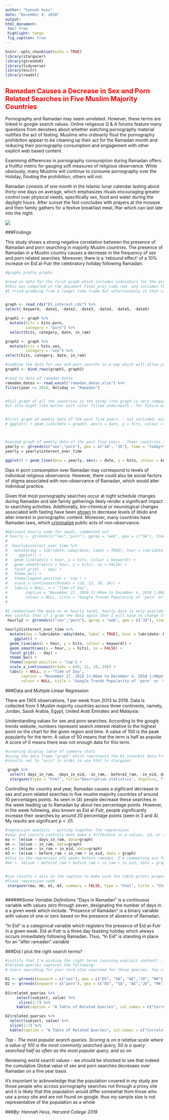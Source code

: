 ```yaml
---
author: "hannah hess"
date: "December 4, 2018"
output: 
html_document:
 toc: true 
 highlight: tango   
 fig_caption: true
---
```


```r
knitr::opts_chunk$set(echo = TRUE)
library(stargazer)
library(gtrendsR)
library(tidyverse)
library(knitr)
library(readxl)
```

## <span style="color:red">Ramadan Causes a Decrease in Sex and Porn Related Searches in Five Muslim Majority Countries </span>

  Pornography and Ramadan may seem unrelated. However, these terms are linked in google search values. Online religeous Q & A forums feature many questions from devotees about whether watching pornography material nullifies the act of fasting. Muslims who ordinarily flout the pornography prohibition appear to be cleaning up their act for the Ramadan month and reducing their pornography consumption and engagement with other explicit web based content. 
  
  Examining differences in pornography consumption during Ramadan offers a fruitful metric for gauging soft measures of religious observance. While obviously, many Muslims will continue to consume pornography over the Holiday, flouting the prohibition, others will not. 
  
Ramadan consists of one month in the Islamic lunar calendar lasting about thirty-one days on average, which emphasizes rituals encouraging greater control over physical needs, specifically sex, food and water during the daylight hours. After sunset the fast concludes with prayers at the mosque and then family gathers for a festive breakfast meal, iftar which can last late into the night. 

![](ramadan_photo.jpg) 

###Findings
 
This study shows a strong negative correlation between the presence of Ramadan and porn searching in majority Muslim countries. The presence of Ramadan in a Muslim country causes a decrease in the frequency of sex and porn related searches. Moreover, there is a ‘rebound effect’ of a 10% increase on Eid al-Futr the celebratory holiday following Ramadan.

```r
#graphs pretty graphs

#read in data for the first graph which includes indicators for the presence of ramadan/eid and the value for sex and porn searches
#this was compiled in the document final_proj_code rmd  and includes the combined data from the 5 muslim majority countries over the past 5 years on a weekly basis 
#I tried grabbing from a longer time frame but unfortunately in that case the data could only be downloaded on a month level. The right approach for the future would probably be to download twice in 5 year incremements and then bind_cols


graph <- read_rds("D1_interest.rds") %>% 
select(-keyword, -date1, -date2, -date3, -date4, -date5, -date6) 

graph1 <- graph %>%
  mutate(hits = hits.porn,
         category = "porn") %>%
  select(hits, category, date, in_ram)

graph2 <- graph %>%
  mutate(hits = hits.sex,
         category = "sex") %>%
select(hits, category, date, in_ram)

#combine the data for sex and porn searchs in a way which will allow you to create a line graph with two categories
graph3 <- bind_rows(graph1, graph2)

#read in data of ramadan dates
ramadan_dates <- read_excel("ramadan_dates.xlsx") %>% 
filter(year >= 2014, Holiday == "Ramadan")


#full graph of all the countries in the study (the graph is very compact so I also make another one with only 2 countries so you can see the relationship more easily) #the code below is a graph with grey areas indicating ramadan.
#it also might like better with color filled underneath - for future experiment


#first graph of weekly data of the past five years. - not included, might put back later so want to save code, the
# ggplot() + geom_line(data = graph3, aes(x = date, y = hits, colour = category))+ geom_rect(data= ramadan_dates, aes(xmin=start, xmax=end, ymin=-Inf, ymax=+Inf), alpha = 0.2) + labs(title="'Porn' and 'Sex' Search Values over the Past 5 Years", subtitle = "Values Exhibit a Strong Decrease Over Ramadan", x ="Weeks from 2013-2018", y = "Hit Values", caption = "Data Drawn from SA, JO, EG, MA, UAE")



#second graph of weekly data of the past five years - fewer countries so clearer lines
yearly <- gtrends(c("sex","porn"), geo = c("SA", "JO"), time = "today+5-y")  
yearly = yearly$interest_over_time

ggplot() + geom_line(data = yearly, aes(x = date, y = hits, colour = keyword)) + geom_rect(data = ramadan_dates, aes(xmin=start, xmax=end, ymin=-Inf, ymax=+Inf), alpha = 0.2) +labs(title="'Porn' and 'Sex' Search Values over the Past 5 Years", subtitle = "Sex and porn related searches decrease Over Ramadan",  x ="Weeks from 2013-2018", y = "Hit Values", caption = "Data Drawn from Only Saudi Arabia and Jordan for Easy Viewing")


```



Dips in porn consumption over Ramadan may correspond to levels of individual religious observance. However, there could also be social factors of stigma associated with non-observance of Ramadan, which would alter individual practice.


Given that most pornography searches occur at night schedule changes during Ramadan and late family gatherings likely render a significant impact to searching activities.  Additionally, bio-chemical or neurological changes associated with fasting have been [shown](http://www.urologyjournal.org/index.php/uj/article/viewFile/2787/1027) to decrease levels of libido and alter interest in pornographic content. Moreover, many countries have Ramadan laws, which [criminalize](http://www.bbc.co.uk/religion/religions/islam/practices/ramadan_1.shtml) public acts of non-observance.
  

```r

#Optional hourly code for saudi, commented out
# hourly <- gtrends(c("sex","porn"), gprop = "web", geo = c("SA"), time = "now 7-d") 
# 
#  hourly$interest_over_time %>% 
#   mutate(day = lubridate::wday(date, label = TRUE), hour = lubridate::hour(date)) %>% 
#     ggplot() +
#   geom_line(aes(x = hour, y = hits, colour = keyword)) +
#   geom_smooth(aes(x = hour, y = hits), se = FALSE) +
#   facet_grid(. ~ day) +
#   theme_bw() + 
#   theme(legend.position = 'top') +
#   scale_x_continuous(breaks = c(6, 12, 18, 24)) +
#   labs(y = NULL, x = "Time of Day", 
#        caption = "November 27, 2018 11:00am to December 4, 2018 1:00pm",
#        colour = NULL, title = "Google Trends Popularity of 'porn' or 'sex' over a Week in Saudi Arabia")
# 

#I redownload the data on an hourly level, hourly data is only availablefrom grends if you download in the last week
#be careful that if I grab the data again then I will have to change the caption because the date will change!
 hourly2 <- gtrends(c("sex","porn"), gprop = "web", geo = c("JO"), time = "now 7-d") 

hourly2$interest_over_time %>% 
  mutate(day = lubridate::wday(date, label = TRUE), hour = lubridate::hour(date)) %>% 
    ggplot() +
  geom_line(aes(x = hour, y = hits, colour = keyword)) +
  geom_smooth(aes(x = hour, y = hits), se = FALSE) +
  facet_grid(. ~ day) +
  theme_bw() + 
  theme(legend.position = 'top') +
  scale_x_continuous(breaks = c(6, 12, 18, 24)) +
  labs(y = NULL, x = "Time of Day", 
       caption = "November 27, 2018 11:00am to December 4, 2018 1:00pm",
       colour = NULL, title = "Google Trends Popularity of 'porn' or 'sex' over a Week in Jordan", subtitle = "Most Hits Occur in the Evening Hours")

```
  
 


###Data and Multiple Linear Regression 

There are 1305 observations, 1 per week from 2013 to 2018. Data is collected from 5 Muslim majority countries across three continents, namely, Jordan, Saudi Arabia, Egypt, United Arab Emirates and Malaysia.

Understanding values for sex and porn searches:
According to the google trends website, numbers represent search interest relative to the highest point on the chart for the given region and time. A value of 100 is the peak popularity for the term. A value of 50 means that the term is half as popular. A score of 0 means there was not enough data for this term. 


```r


#creating display table of summary stats
#using the data frame "graph" which represents the D1_interest data frame from 'final_proj_code1'
#results set to "asis" in order to use html in stargazer

 graph %>% 
  select(-days_in_ram, -days_in_eid, -in_ram,- before2_ram, -in_eid, days_before, -category, -before_ram, days_before) %>% 
  stargazer(type = "html", title="Descriptive statistics", digits=1, flip = TRUE, summary.logical= FALSE)
```


Controlling for country and year, Ramadan causes a sigificant decrease in sex and porn related searches in five muslim majority countries of around 10 percentages points. As seen in (4) people decrease these searches in the week leading up to Ramadan by about two percentage points. However, in the week following, also known as Eid al-Futr, people significantly increase their searches by around 20 percentage points (seen in 3 and 4). My results are significant p < .01.


```r
#regression analysis - putting togethor the regressions
#year and country controls dont make a difference in p values, sd, or coeff so I'm back to removing them -  because data set is already normalized for year and country
ma <- lm(sum ~ days_in_ram, data=graph)
mb <- lm(sum ~ in_ram, data=graph)
m1 <- lm(sum ~ in_ram + in_eid, data=graph)
m3 <- lm(sum ~ before_ram + in_ram + in_eid, data = graph)
#this is the regression of2 weeks before ramadan, I'm commenting out for this first study, but it is noteworthy since it changes the results
#m4 <- lm(sum ~ before2_ram + before_ram + in_ram + in_eid, data = graph)


#use results = asis in the caption to make sure the table prints properly
#final regression code
 stargazer(ma, mb, m1, m3, summary = FALSE, type = "html", title = "Changes in Sex and Porn Related Search Values Over Ramadan", dep.var.labels = "Mean values for 'sex' and 'porn' hits by Week",covariate.labels = c("Days in Ram", "Week Before Ram (0 or 1)", "Presence of Ram (0 or 1)", "Presence of Eid (0 or 1)"))



```

######*Some Variable Definitions*
"Days in Ramadan" is a continuous variable with values zero through seven, designating the number of days in a a given week which include. "Presence of Ramadan" is a binary variable with values of one or zero based on the presence of absence of Ramadan.

"In Eid" is a categorical variable which registers the presence of Eid al-Futr in a given week. Eid al-Futr is a three day feasting holiday which always occurs immediately following Ramadan. Thus, "In Eid" is standing in place for an "after ramadan" variable 




###Did I pick the right search terms?
```r


#justify that I'm picking the right terms (warning explicit content) - since I'm focused with change over time - its not critical that I isolate all the relevant terms but just that they indeed be pornography serach terms  and that they capture a high level of the variation over time
#related queries captures the following: 
# Users searching for your term also searched for these queries. You can sort by the following metrics:

D1 <- gtrends(keyword = c("sex"), geo = c("EG", "SA", "AE","JO", "MA"), time = "today+5-y")
D2 <- gtrends(keyword = c("porn"), geo = c("EG", "SA", "AE","JO", "MA"), time = "today+5-y") 
  
D1$related_queries %>% 
     select(subject, value) %>% 
      slice(1:7) %>% 
     kable(caption = "A Table of Related Queries", col.names = c("Correlation Score", "Value"))

D2$related_queries %>% 
  select(subject, value) %>% 
  slice(1:7) %>% 
  kable(caption = "A Table of Related Queries", col.names = c("Correlation Score", "Value"))


```

*Top - The most popular search queries. Scoring is on a relative scale where a value of 100 is the most commonly searched query, 50 is a query searched half as often as the most popular query, and so on*


Reviewing world search values  - we should be shocked to see that indeed the cumulative Global value of sex and porn searches decresaes over Ramadan on a five year basis




It's important to acknowledge that the population covered in my study are those people who access pornography searches not through a proxy site and it is likely that this population would differ somewhat from those who use a proxy site and are not found on google. thus my sample size is not representative of the population as a whole 



###*By: Hannah Hess, Harvard College 2019*


